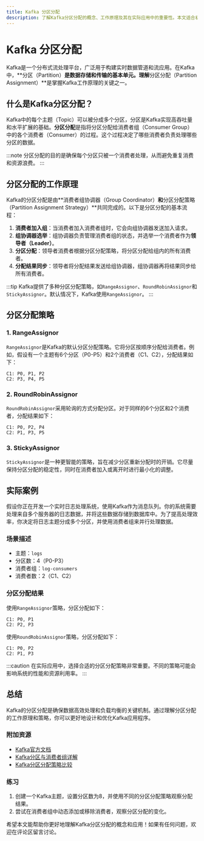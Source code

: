 ```yaml
---
title: Kafka 分区分配
description: 了解Kafka分区分配的概念、工作原理及其在实际应用中的重要性。本文适合初学者，包含详细的解释、代码示例和实际案例。
---
```


# Kafka 分区分配

Kafka是一个分布式流处理平台，广泛用于构建实时数据管道和流应用。在Kafka中，**分区（Partition）**是数据存储和传输的基本单元。理解**分区分配（Partition Assignment）**是掌握Kafka工作原理的关键之一。

## 什么是Kafka分区分配？

Kafka中的每个主题（Topic）可以被分成多个分区，分区是Kafka实现高吞吐量和水平扩展的基础。**分区分配**是指将分区分配给消费者组（Consumer Group）中的各个消费者（Consumer）的过程。这个过程决定了哪些消费者负责处理哪些分区的数据。

:::note
分区分配的目的是确保每个分区只被一个消费者处理，从而避免重复消费和资源浪费。
:::

## 分区分配的工作原理

Kafka的分区分配是由**消费者组协调器（Group Coordinator）**和**分区分配策略（Partition Assignment Strategy）**共同完成的。以下是分区分配的基本流程：

1. **消费者加入组**：当消费者加入消费者组时，它会向组协调器发送加入请求。
2. **组协调器选举**：组协调器负责管理消费者组的状态，并选举一个消费者作为**领导者（Leader）**。
3. **分区分配**：领导者消费者根据分区分配策略，将分区分配给组内的所有消费者。
4. **分配结果同步**：领导者将分配结果发送给组协调器，组协调器再将结果同步给所有消费者。

:::tip
Kafka提供了多种分区分配策略，如`RangeAssignor`、`RoundRobinAssignor`和`StickyAssignor`。默认情况下，Kafka使用`RangeAssignor`。
:::

## 分区分配策略

### 1. RangeAssignor

`RangeAssignor`是Kafka的默认分区分配策略。它将分区按顺序分配给消费者。例如，假设有一个主题有6个分区（P0-P5）和2个消费者（C1、C2），分配结果如下：

```plaintext
C1: P0, P1, P2
C2: P3, P4, P5
```

### 2. RoundRobinAssignor

`RoundRobinAssignor`采用轮询的方式分配分区。对于同样的6个分区和2个消费者，分配结果如下：

```plaintext
C1: P0, P2, P4
C2: P1, P3, P5
```

### 3. StickyAssignor

`StickyAssignor`是一种更智能的策略，旨在减少分区重新分配时的开销。它尽量保持分区分配的稳定性，同时在消费者加入或离开时进行最小化的调整。

## 实际案例

假设你正在开发一个实时日志处理系统，使用Kafka作为消息队列。你的系统需要处理来自多个服务器的日志数据，并将这些数据存储到数据库中。为了提高处理效率，你决定将日志主题分成多个分区，并使用消费者组来并行处理数据。

### 场景描述

- 主题：`logs`
- 分区数：4（P0-P3）
- 消费者组：`log-consumers`
- 消费者数：2（C1、C2）

### 分区分配结果

使用`RangeAssignor`策略，分区分配如下：

```plaintext
C1: P0, P1
C2: P2, P3
```

使用`RoundRobinAssignor`策略，分区分配如下：

```plaintext
C1: P0, P2
C2: P1, P3
```

:::caution
在实际应用中，选择合适的分区分配策略非常重要。不同的策略可能会影响系统的性能和资源利用率。
:::

## 总结

Kafka的分区分配是确保数据高效处理和负载均衡的关键机制。通过理解分区分配的工作原理和策略，你可以更好地设计和优化Kafka应用程序。

### 附加资源

- [Kafka官方文档](https://kafka.apache.org/documentation/)
- [Kafka分区与消费者组详解](https://www.confluent.io/blog/)
- [Kafka分区分配策略比较](https://www.baeldung.com/kafka-partition-assignment-strategies)

### 练习

1. 创建一个Kafka主题，设置分区数为8，并使用不同的分区分配策略观察分配结果。
2. 尝试在消费者组中动态添加或移除消费者，观察分区分配的变化。

希望本文能帮助你更好地理解Kafka分区分配的概念和应用！如果有任何问题，欢迎在评论区留言讨论。